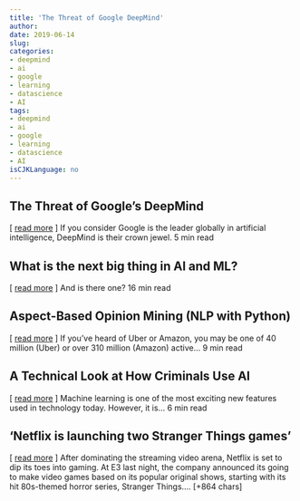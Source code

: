 ```yaml
---
title: 'The Threat of Google DeepMind' 
author: 
date: 2019-06-14
slug: 
categories: 
- deepmind
- ai
- google
- learning
- datascience
- AI
tags: 
- deepmind
- ai
- google
- learning
- datascience
- AI
isCJKLanguage: no 
---
```


## The Threat of Google's DeepMind   
[ <a href="https://medium.com/@Michael_Spencer/the-threat-of-googles-deepmind-9fe9e556946a" target="_blank">read more</a> ] 
  If you consider Google is the leader globally in artificial intelligence, DeepMind is their crown jewel. 5 min read 




## What is the next big thing in AI and ML?   
[ <a href="" target="_blank">read more</a> ] 
  And is there one? 16 min read 




## Aspect-Based Opinion Mining (NLP with Python)   
[ <a href="https://medium.com/@pmin91/aspect-based-opinion-mining-nlp-with-python-a53eb4752800" target="_blank">read more</a> ] 
  If you've heard of Uber or Amazon, you may be one of 40 million (Uber) or over 310 million (Amazon) active… 9 min read 




## A Technical Look at How Criminals Use AI   
[ <a href="https://medium.com/@ODSC/a-technical-look-at-how-criminals-use-ai-4080f2e325a9" target="_blank">read more</a> ] 
  Machine learning is one of the most exciting new features used in technology today. However, it is… 6 min read 




## 'Netflix is launching two Stranger Things games' 
 [ <a href="https://thenextweb.com/?p=1212405" target="_blank">read more</a> ]
After dominating the streaming video arena, Netflix is set to dip its toes into gaming. At E3 last night, the company announced its going to make video games based on its popular original shows, starting with its hit 80s-themed horror series, Stranger Things.… [+864 chars] 


